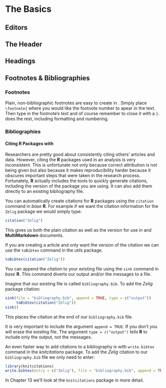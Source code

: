 <!---
 Chapter Chapter 11 For Reproducible Research in R and RStudio
 Christopher Gandrud
 Created 28/06/2012 05:48:16 pm KST
 Updated 
--->

\chapter{Chapter 11: Presenting with \LaTeX}



# The Basics

## Editors

<!--- Add full details of how to compile using R and RStudio --->   

## The Header

## Headings

## Footnotes & Bibliographies

### Footnotes

Plain, non-bibliographic footnotes are easy to create in \LaTeX. Simply place `\footnote{` where you would like the footnote number to apear in the text. Then type in the footnote's text and of course remember to close it with a `}`. \LaTeX does the rest, including formatting and numbering.

### Bibliographies


#### Citing R Packages with \BibTeX

Researchers are pretty good about consistently citing others' articles and data. However, citing the **R** packages used in an analysis is very inconsistent. This is unfortunate not only because correct attribution is not being given but also because it makes reproducibility harder because it obscures important steps that were taken in the research process. Fortunately, **R** actually includes the tools to quickly generate citations, including the version of the package you are using. It can also add them directly to an existing bibliography file.

You can automatically create citations for **R** packages using the `citation` command in *base* **R**. For example if we want the citation information for the `Zelig` package we would simply type:

 ```r
citation("Zelig")
```
This gives us both the plain citation as well as the \BibTeX version for use in \LaTeX and **MultiMarkdown** documents. 

If you are  creating a \LaTeX article and only want the \BibTeX version of the citation we can use the `toBibtex` command in the *utils* package. 

```r
toBibtex(citation("Zelig"))
```
You can append the citation to your existing \BibTeX file using the `sink` command in *base* **R**. This command diverts our output and/or the messages to a file.

Imagine that our existing \BibTeX file is called `bibliography.bib`. To add the *Zelig* package citation:

```r
sink(file = "bibliography.bib", append = TRUE, type = c("output"))
     toBibtex(citation("Zelig"))
sink()
```

This places the citation at the end of our `bibliography.bib` file.

It is very important to include the argument `append = TRUE`. If you don't you will erase the existing file. The argument `type = c("output")` tells **R** to include only the output, not the messages. 

An even faster way to add citations to a bibliography is with `write.bibtex` command in the *knitcitations* package. To add the *Zelig* citation to our `bibliography.bib` file we only need to enter:

```r
library(knitcitations)
write.bibtex(entry = c("Zelig"), file = "bibliography.bib", append = TRUE)
```

In Chapter 13 we'll look at the `knitcitations` package in more detail.


